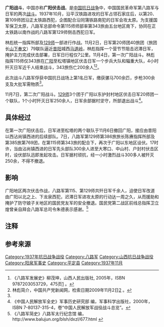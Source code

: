 {{Infobox Military Conflict
|conflict= 第一次广阳战斗
|partof= [[中國抗日战争|中國抗日战争]]
|date= 1937年11月4日
|place= [[山西省_(中華民國)|山西省]][[平定县|平定县]]广阳镇地区
|result= 八路軍自稱勝利
|combatant1= [[File:Flag_of_the_Republic_of_China.svg|22px]] [[中華民國_(大陸時期)|中華民國]]
|combatant2= [[File:Flag_of_Japan.svg|22px]] [[大日本帝國|大日本帝國]]
|units1= [[File:Flag_of_the_Republic_of_China_Army.svg|22px]] [[八路军|八路军]][[國民革命軍第十八集團軍第115師|第115师]]主力
|units2= [[File:War_flag_of_the_Imperial_Japanese_Army.svg|22px]] [[第20师团|第20师团]]辎重部队及一个大队
|commander1= [[File:Flag_of_the_Republic_of_China.svg|22px]] [[林彪|林彪]]
|commander2= [[File:Flag_of_Japan.svg|22px]] 不詳
|strength1=
|strength2=
|casualties1=200余人<ref name="军事科学" />
|casualties2=近千人<ref name="军事科学" />
|}}

{{Infobox Military Conflict
|conflict= 第二次广阳战斗
|partof= [[中國抗日战争|中國抗日战争]]
|date= 1938年1月7日
|place= [[山西省_(中華民國)|山西省]][[平定县|平定县]]广阳镇地区
|result= 八路軍勝利
|combatant1= [[File:Flag_of_the_Republic_of_China.svg|22px]] [[中華民國_(大陸時期)|中華民國]]
|combatant2= [[File:Flag_of_Japan.svg|22px]] [[大日本帝國|大日本帝國]]
|units1= [[File:Flag_of_the_Republic_of_China_Army.svg|22px]] [[國民革命軍第十八集團軍第129師|八路军第129师]]
*385旅
**769团
*386旅
**771团
**772团
|units2= [[File:War_flag_of_the_Imperial_Japanese_Army.svg|22px]] [[第20师团|第20师团]]
*步兵第79聯隊
|commander1= [[File:Flag_of_the_Republic_of_China.svg|22px]] [[林彪|林彪]]
[[File:Flag_of_the_Republic_of_China.svg|22px]] [[刘伯承|刘伯承]]
|commander2= [[File:Flag_of_Japan.svg|22px]] [[山下奉文|山下奉文]]<br> [[File:Flag_of_Japan.svg|22px]] [[森本伊市郎|森本伊市郎]]
|strength1=
|strength2=
|casualties1=不詳
|casualties2=日軍傷亡63人，被俘3人{{noteTag|1=《中国人民解放军全史》“中国人民解放军战役战斗总览”卷，184页为俘3人，未知是否都为日本人。}}
|}}

'''广阳战斗'''，中国亦称'''广阳伏击战'''。是[[中国抗日战争|中国抗日战争]]中，中国国民革命军第八路军与日军的两次[[战斗|战斗]]。1937年10月，沿平汉铁路进攻的日军占领石家庄后，以第20、第109师团沿正太铁路西犯，企图配合沿同蒲铁路南犯的日军会攻太原。为支援国军保卫太原，八路军总部命令第115师师部率第343旅由五台地区南下，协同在正太铁路以南作战的八路军第129师侧击西犯日军。

林彪统一指挥所部及[[129师|129师]]一部进行作战。11月2日，日军第20师团40旅团（旅团长[[山下奉文|山下奉文]]）79联队逼近[[昔阳|昔阳]]城西[[马道岭|马道岭]]，林彪指挥一个营节节阻击迟滞日军，掩护主力完成伏击部署，日军日行程仅7公里。11月4日，第一次广阳战斗。林彪指挥115师仅343旅在[[广阳|广阳]]至松塔镇地区伏击日军一个步兵大队和辎重大队，4小时歼灭日军近千人结束战斗，343旅伤亡200余人<ref name="gyf1">《八路军发展史》柳茂坤，山西人民出版社, 2005年，ISBN 9787203053729，475页[http://news.mod.gov.cn/forces/2007-03/04/content_3022337.htm] {{Wayback|url=http://news.mod.gov.cn/forces/2007-03/04/content_3022337.htm |date=20110707040631 }}。</ref><ref name="zgg1">林彪简介，中国共产党新闻网，检索日期2009年11月2日[http://dangshi.people.com.cn/GB/165617/165618/166491/167905/9974598.html] {{Wayback|url=http://dangshi.people.com.cn/GB/165617/165618/166491/167905/9974598.html |date=20140714145447 }}。</ref>。

此次战斗八路军俘获中国抗日战场上第1名日军，缴获骡马700余匹，步枪300余支及大批军需物质<ref name="军事科学" />。

11月7日，第二次广阳战斗。[[129师|129师]]3个团于广阳以东护封村地区伏击日军20师团一个联队，1个小时歼灭日军250余人，日军余部据村坚守，所部退出战斗<ref name="军事科学">《中国人民解放军全史》军事历史研究部 编，军事科学出版社，2000年，ISBN 7-80137-315-4，卷“中国人民解放军战役战斗总览”。</ref>。

==具体经过==
在第一次广阳伏击后，日军进至松塔的两个联队于11月6日撤回广阳，接应由昔阳以西沾尚镇西进的后续部队。7日，八路军第129师第386旅旅长陈赓指挥所部及第385旅第769团，在第115师第343旅的配合下，再次于广阳以东地区设伏。17时许，当由沾尚镇西进的日军先头部队300余人进至大寒口、中山村、户封村伏击区时，设伏部队迅即发起攻击。日军据村顽抗，经一小时激烈战斗300多人被歼灭250余，不得不撤退。

==影响==
广阳地区两次伏击作战，八路军第115、第129师共歼日军千余人，迫使日军改道由广阳以北之上、下龙泉西犯，迟滞日军进攻太原的行动达一周之久，从而援助和掩护了防守娘子关地区的国民党友军的安全撤退。国民党第二战区前线总指挥卫立煌曾亲自拜会八路军总司令朱德表示感谢。<ref name="军事科学2">《八路军简史》八路军太行纪念馆 编，http://www.balujun.org/blsh/dxzl/677.html {{Wayback|url=http://www.balujun.org/blsh/dxzl/677.html |date=20150205173601 }}</ref>

== 注释 ==
<div class="references-small">
{{NoteFoot}}
</div>

== 参考来源 ==
{{Reflist|2}}

{{中国抗日战争中共战役战斗}}

[[Category:1937年抗日战争战役|Category:1937年抗日战争战役]]
[[Category:八路军|Category:八路军]]
[[Category:山西抗日战争战役|Category:山西抗日战争战役]]
[[Category:阳泉军事史|Category:阳泉军事史]]
[[Category:平定县|Category:平定县]]
[[Category:1937年11月|Category:1937年11月]]